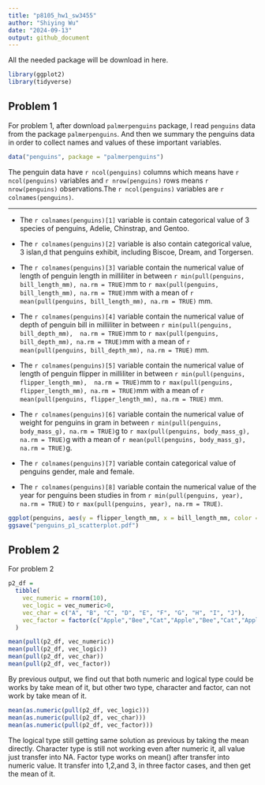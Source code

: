 ```yaml
---
title: "p8105_hw1_sw3455"
author: "Shiying Wu"
date: "2024-09-13"
output: github_document
---
```

 All the needed package will be download in here.
```r
library(ggplot2)
library(tidyverse)
```
## Problem 1
  For problem 1, after download `palmerpenguins` package, I read `penguins` data from the package `palmerpenguins`. And then we summary the penguins data in order to collect names and values of these important variables.
```r
data("penguins", package = "palmerpenguins")

```
 The penguin data have `r ncol(penguins)` columns which means have `r ncol(penguins)` variables and `r nrow(penguins)` rows means `r nrow(penguins)` observations.The `r ncol(penguins)` variables are `r colnames(penguins)`. 
 
------------------------------------------------------------
*   The `r colnames(penguins)[1]` variable  is contain categorical value of 3 species of penguins, Adelie, Chinstrap, and Gentoo. 

*   The `r colnames(penguins)[2]` variable is also contain categorical value, 3 islan,d that penguins exhibit, including Biscoe, Dream, and Torgersen.

*   The `r colnames(penguins)[3]` variable contain the numerical value of length of penguin length in milliliter in between `r min(pull(penguins, bill_length_mm), na.rm = TRUE)`mm to `r max(pull(penguins, bill_length_mm), na.rm = TRUE)`mm with a mean of `r mean(pull(penguins, bill_length_mm), na.rm = TRUE)` mm. 

*   The `r colnames(penguins)[4]` variable contain the numerical value of depth of penguin bill in milliliter in between `r min(pull(penguins, bill_depth_mm),  na.rm = TRUE)`mm to `r max(pull(penguins, bill_depth_mm), na.rm = TRUE)`mm with a mean of `r mean(pull(penguins, bill_depth_mm), na.rm = TRUE)` mm. 

*   The `r colnames(penguins)[5]` variable contain the numerical value of length of penguin flipper in milliliter in between `r min(pull(penguins, flipper_length_mm),  na.rm = TRUE)`mm to `r max(pull(penguins, flipper_length_mm), na.rm = TRUE)`mm with a mean of `r mean(pull(penguins, flipper_length_mm), na.rm = TRUE)` mm. 

*   The `r colnames(penguins)[6]` variable contain the numerical value of weight for penguins in gram in between `r min(pull(penguins, body_mass_g), na.rm = TRUE)`g to `r max(pull(penguins, body_mass_g), na.rm = TRUE)`g with a mean of `r mean(pull(penguins, body_mass_g), na.rm = TRUE)`g. 

*   The `r colnames(penguins)[7]` variable contain categorical value of penguins gender, male and female.

*   The `r colnames(penguins)[8]` variable contain the numerical value of the year for penguins been studies in from `r min(pull(penguins, year), na.rm = TRUE)` to `r max(pull(penguins, year), na.rm = TRUE)`. 

```r
ggplot(penguins, aes(y = flipper_length_mm, x = bill_length_mm, color = species)) + geom_point()
ggsave("penguins_p1_scatterplot.pdf")
```

## Problem 2
For problem 2 
```r
p2_df = 
  tibble(
    vec_numeric = rnorm(10),
    vec_logic = vec_numeric>0,
    vec_char = c("A", "B", "C", "D", "E", "F", "G", "H", "I", "J"),
    vec_factor = factor(c("Apple","Bee","Cat","Apple","Bee","Cat","Apple","Bee","Cat","Apple"))
  )

mean(pull(p2_df, vec_numeric))
mean(pull(p2_df, vec_logic))
mean(pull(p2_df, vec_char))
mean(pull(p2_df, vec_factor))
```
By previous output, we find out that both numeric and logical type could be works by take mean of it, but other two type, character and factor, can not work by take mean of it.

```r
mean(as.numeric(pull(p2_df, vec_logic)))
mean(as.numeric(pull(p2_df, vec_char)))
mean(as.numeric(pull(p2_df, vec_factor)))
```
The logical type still getting same solution as previous by taking the mean directly. Character type is still not working even after numeric it, all value just transfer into NA. Factor type works on mean() after transfer into numeric value. It transfer into 1,2,and 3, in three factor cases, and then get the mean of it. 
